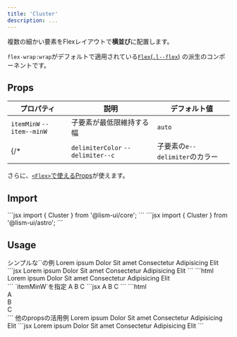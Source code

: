```yaml
---
title: 'Cluster'
description: ...
---
```




複数の細かい要素をFlexレイアウトで**横並び**に配置します。

`flex-wrap:wrap`がデフォルトで適用されている[`Flex`(`.l--flex`)](/ja/components/flex) の派生のコンポーネントです。


## Props


| プロパティ | 説明 | デフォルト値 |
|---|---|---|
| `itemMinW` <PropBadge type="cssvar">`--item--minW`</PropBadge> | 子要素が最低限維持する幅 | `auto` |
{/* | `delimiterColor` <PropBadge type="cssvar">`--delimiter--c`</PropBadge> | 子要素の`e--delimiter`のカラー | - | */}


さらに、[`<Flex>`で使えるProps](/ja/components/flex#props)が使えます。


## Import

<Preview>
	<PreviewCode slot='tab' label='React'>
```jsx
import { Cluster } from '@lism-ui/core';
```
	</PreviewCode>
	<PreviewCode slot='tab' label='Astro'>
```jsx
import { Cluster } from '@lism-ui/astro';
```
	</PreviewCode>
</Preview>


## Usage

<Preview>
	<PreviewTitle>シンプルな`<Cluster>`の例</PreviewTitle>
	<PreviewArea resize p='box:l'>
		<Cluster gap={20}>
			<Badge>Lorem ipsum</Badge>
			<Badge>Dolor</Badge>
			<Badge>Sit amet</Badge>
			<Badge>Consectetur</Badge>
			<Badge>Adipisicing</Badge>
			<Badge>Elit</Badge>
		</Cluster>
	</PreviewArea>
	<PreviewCode slot="tab" label="React, Astro">
	```jsx
	<Cluster gap={20}>
		<Badge>Lorem ipsum</Badge>
		<Badge>Dolor</Badge>
		<Badge>Sit amet</Badge>
		<Badge>Consectetur</Badge>
		<Badge>Adipisicing</Badge>
		<Badge>Elit</Badge>
	</Cluster>
	```
	</PreviewCode>
	<PreviewCode slot="tab" label="HTML">
	```html
	<div class="l--cluster -gap:20">
		<span class="c--badge">Lorem ipsum</span>
		<span class="c--badge">Dolor</span>
		<span class="c--badge">Sit amet</span>
		<span class="c--badge">Consectetur</span>
		<span class="c--badge">Adipisicing</span>
		<span class="c--badge">Elit</span>
	</div>
	```
	</PreviewCode>
</Preview>


<Preview>
	<PreviewTitle>`itemMinW`を指定</PreviewTitle>
	<PreviewArea resize p='box:l'>
		<Cluster gap={20} itemMinW="20%" ta="center">
			<Box bd>A</Box>
			<Box bd>B</Box>
			<Box bd>C</Box>
		</Cluster>
	</PreviewArea>
	<PreviewCode slot="tab" label="React, Astro">
	```jsx
	<Cluster gap={20} itemMinW="20%" ta="center">
		<Box bd>A</Box>
		<Box bd>B</Box>
		<Box bd>C</Box>
	</Cluster>
	```
	</PreviewCode>
	<PreviewCode slot="tab" label="HTML">
	```html
	<div class="l--cluster -ta:c -gap:20" style="--item--minW:20%">
		<div class="l--box -bd:">A</div>
		<div class="l--box -bd:">B</div>
		<div class="l--box -bd:">C</div>
	</div>
	```
	</PreviewCode>
</Preview>



<Preview>
	<PreviewTitle>他のpropsの活用例</PreviewTitle>
	<PreviewArea resize p='box:l'>
		<Cluster hasDivider jc="center" ta="center" provide={{p: '0 20'}}>
			<Box consume='p'>Lorem ipsum</Box>
			<Box consume='p'>Dolor</Box>
			<Box consume='p'>Sit amet</Box>
			<Box consume='p'>Consectetur</Box>
			<Box consume='p'>Adipisicing</Box>
			<Box consume='p'>Elit</Box>
		</Cluster>
	</PreviewArea>
	<PreviewCode>
```jsx
<Cluster hasDivider jc="center" ta="center" provide={{p: '0 20'}}>
	<Box consume='p'>Lorem ipsum</Box>
	<Box consume='p'>Dolor</Box>
	<Box consume='p'>Sit amet</Box>
	<Box consume='p'>Consectetur</Box>
	<Box consume='p'>Adipisicing</Box>
	<Box consume='p'>Elit</Box>
</Cluster>
```
	</PreviewCode>
</Preview>
